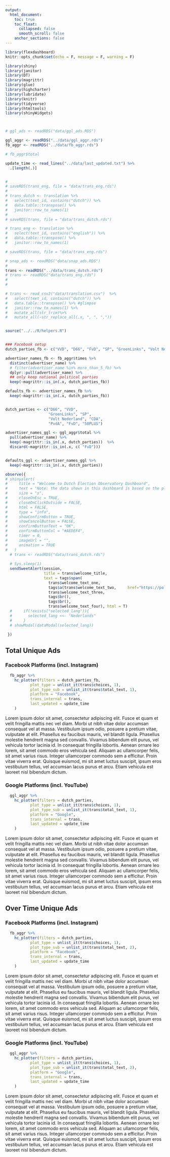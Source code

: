 ```yaml
---
output:
  html_document:
    toc: true
    toc_float:
      collapsed: false
      smooth_scroll: false
    anchor_sections: false
---
```


```r


library(flexdashboard)
knitr::opts_chunk$set(echo = F, message = F, warning = F)

library(shiny)
library(janitor)
library(DT)
library(magrittr)
library(glue)
library(highcharter)
library(lubridate)
library(knitr)
library(tidyverse)
library(htmltools)
library(shinyWidgets)



# ggl_ads <- readRDS("data/ggl_ads.RDS")

ggl_aggr <- readRDS("../data/ggl_aggr.rds")
fb_aggr <- readRDS("../data/fb_aggr.rds") 

# fb_aggr$total

update_time <- read_lines("../data/last_updated.txt") %>% 
  .[length(.)]


# 
# saveRDS(trans_eng, file = "data/trans_eng.rds")
# 
# trans_dutch <- translation %>% 
#   select(text_id, contains("dutch")) %>%
#   data.table::transpose() %>% 
#   janitor::row_to_names(1)
# 
# saveRDS(trans, file = "data/trans_dutch.rds")

# trans_eng <- translation %>%
#   select(text_id, contains("english")) %>%
#   data.table::transpose() %>%
#   janitor::row_to_names(1)

# saveRDS(trans, file = "data/trans_eng.rds")

# snap_ads <- readRDS("data/snap_ads.RDS")
# 
trans <- readRDS("../data/trans_dutch.rds")
# trans <- readRDS("data/trans_eng.rds")
# 
# 

# trans <- read_csv2("data/translation.csv")  %>%
#   select(text_id, contains("dutch")) %>%
#   data.table::transpose() %>% #glimpse
#   janitor::row_to_names(1) %>%
#   mutate_all(str_trim)%>%
#   mutate_all(~str_replace_all(.x, ", ", ","))


source("../../R/helpers.R")


### Facebook setup
dutch_parties_fb <- c("VVD", "D66", "FvD", "SP", "GroenLinks", "Volt Nederland", "PvdA", "CDA", "PvdD", "ChristenUnie", "SGP", "DENK", "50PLUS")

advertiser_names_fb <- fb_aggr$times %>%
  distinct(advertiser_name) %>% 
  # filter(advertiser_name %in% more_than_5_fb) %>% 
  dplyr::pull(advertiser_name) %>% 
  ## only keep national political parties
  keep(~magrittr::is_in(.x, dutch_parties_fb))

defaults_fb <- advertiser_names_fb %>% 
  keep(~magrittr::is_in(.x, dutch_parties_fb))


dutch_parties <- c("D66", "VVD",
                   "GroenLinks", "SP", 
                   "Volt Nederland", "CDA", 
                   "PvdA", "FvD", "50PLUS")

advertiser_names_ggl <- ggl_aggr$total %>%
  pull(advertiser_name) %>% 
  keep(~magrittr::is_in(.x, dutch_parties))  %>% 
  discard(~magrittr::is_in(.x, c( "FvD")))


defaults_ggl <- advertiser_names_ggl %>% 
  keep(~magrittr::is_in(.x, dutch_parties))

observe({
# shinyalert(
#     title = "Welcome to Dutch Election Observatory Dashboard",
#     text = "Note: the data shown in this dashboard is based on the platform's respective ad libraries. For this reason they might not show the full picture all political ads that were targeted at voters.",
#     size = "s",
#     closeOnEsc = TRUE,
#     closeOnClickOutside = FALSE,
#     html = FALSE,
#     type = "info",
#     showConfirmButton = TRUE,
#     showCancelButton = FALSE,
#     confirmButtonText = "OK",
#     confirmButtonCol = "#AEDEF4",
#     timer = 0,
#     imageUrl = "",
#     animation = TRUE
#   )
  # trans <- readRDS("data/trans_dutch.rds")
  
  # Sys.sleep(1)
  sendSweetAlert(session, 
                 title = trans$welcome_title,
                 text = tags$span(
                   trans$welcome_text_one,
                   tags$a(trans$welcome_text_two,     href="https://politieke-advertenties.nl/waar-komen-onze-data-vandaan/", target="_blank"), 
                   trans$welcome_text_three,
                   tags$br(),
                   tags$br(),
                   trans$welcome_text_four), html = T)
  #     if(!exists("selected_lang")){
  #       selected_lang <<- "Nederlands"
  #     }
  # showModal(dataModal(selected_lang))
  
 }) 

```



## Total Unique Ads {.tabset .tabset-fade .tabset-pills}

### Facebook Platforms (incl. Instagram)

```r
  fb_aggr %>% 
    hc_plotter(filters = dutch_parties_fb,
           plot_type = unlist_it(trans$choices, 1),
           plot_type_sub = unlist_it(trans$total_text, 1),
           platform = "Facebook",
           trans_internal = trans,
           last_updated = update_time
    )
```

Lorem ipsum dolor sit amet, consectetur adipiscing elit. Fusce et quam et velit fringilla mattis nec vel diam. Morbi ut nibh vitae dolor accumsan consequat vel at massa. Vestibulum ipsum odio, posuere a pretium vitae, vulputate at elit. Phasellus eu faucibus mauris, vel blandit ligula. Phasellus molestie hendrerit magna sed convallis. Vivamus bibendum elit purus, vel vehicula tortor lacinia id. In consequat fringilla lobortis. Aenean ornare leo lorem, sit amet commodo eros vehicula sed. Aliquam ac ullamcorper felis, sit amet varius risus. Integer ullamcorper commodo sem a efficitur. Proin vitae viverra erat. Quisque euismod, mi sit amet luctus suscipit, ipsum eros vestibulum tellus, vel accumsan lacus purus et arcu. Etiam vehicula est laoreet nisl bibendum dictum.



### Google Platforms (incl. YouTube)

```r
  ggl_aggr %>% 
    hc_plotter(filters = dutch_parties,
           plot_type = unlist_it(trans$choices, 1),
           plot_type_sub = unlist_it(trans$total_text, 1),
           platform = "Google",
           trans_internal = trans,
           last_updated = update_time
    )
```

Lorem ipsum dolor sit amet, consectetur adipiscing elit. Fusce et quam et velit fringilla mattis nec vel diam. Morbi ut nibh vitae dolor accumsan consequat vel at massa. Vestibulum ipsum odio, posuere a pretium vitae, vulputate at elit. Phasellus eu faucibus mauris, vel blandit ligula. Phasellus molestie hendrerit magna sed convallis. Vivamus bibendum elit purus, vel vehicula tortor lacinia id. In consequat fringilla lobortis. Aenean ornare leo lorem, sit amet commodo eros vehicula sed. Aliquam ac ullamcorper felis, sit amet varius risus. Integer ullamcorper commodo sem a efficitur. Proin vitae viverra erat. Quisque euismod, mi sit amet luctus suscipit, ipsum eros vestibulum tellus, vel accumsan lacus purus et arcu. Etiam vehicula est laoreet nisl bibendum dictum.



## Over Time Unique Ads {.tabset .tabset-fade .tabset-pills}

### Facebook Platforms (incl. Instagram)

```r
  fb_aggr %>% 
    hc_plotter(filters = dutch_parties,
           plot_type = unlist_it(trans$choices, 1),
           plot_type_sub = unlist_it(trans$total_text, 2),
           platform = "Facebook",
           trans_internal = trans,
           last_updated = update_time
    )
```

Lorem ipsum dolor sit amet, consectetur adipiscing elit. Fusce et quam et velit fringilla mattis nec vel diam. Morbi ut nibh vitae dolor accumsan consequat vel at massa. Vestibulum ipsum odio, posuere a pretium vitae, vulputate at elit. Phasellus eu faucibus mauris, vel blandit ligula. Phasellus molestie hendrerit magna sed convallis. Vivamus bibendum elit purus, vel vehicula tortor lacinia id. In consequat fringilla lobortis. Aenean ornare leo lorem, sit amet commodo eros vehicula sed. Aliquam ac ullamcorper felis, sit amet varius risus. Integer ullamcorper commodo sem a efficitur. Proin vitae viverra erat. Quisque euismod, mi sit amet luctus suscipit, ipsum eros vestibulum tellus, vel accumsan lacus purus et arcu. Etiam vehicula est laoreet nisl bibendum dictum.



### Google Platforms (incl. YouTube)

```r
  ggl_aggr %>% 
    hc_plotter(filters = dutch_parties,
           plot_type = unlist_it(trans$choices, 1),
           plot_type_sub = unlist_it(trans$total_text, 2),
           platform = "Google",
           trans_internal = trans,
           last_updated = update_time
    )
```

Lorem ipsum dolor sit amet, consectetur adipiscing elit. Fusce et quam et velit fringilla mattis nec vel diam. Morbi ut nibh vitae dolor accumsan consequat vel at massa. Vestibulum ipsum odio, posuere a pretium vitae, vulputate at elit. Phasellus eu faucibus mauris, vel blandit ligula. Phasellus molestie hendrerit magna sed convallis. Vivamus bibendum elit purus, vel vehicula tortor lacinia id. In consequat fringilla lobortis. Aenean ornare leo lorem, sit amet commodo eros vehicula sed. Aliquam ac ullamcorper felis, sit amet varius risus. Integer ullamcorper commodo sem a efficitur. Proin vitae viverra erat. Quisque euismod, mi sit amet luctus suscipit, ipsum eros vestibulum tellus, vel accumsan lacus purus et arcu. Etiam vehicula est laoreet nisl bibendum dictum.

